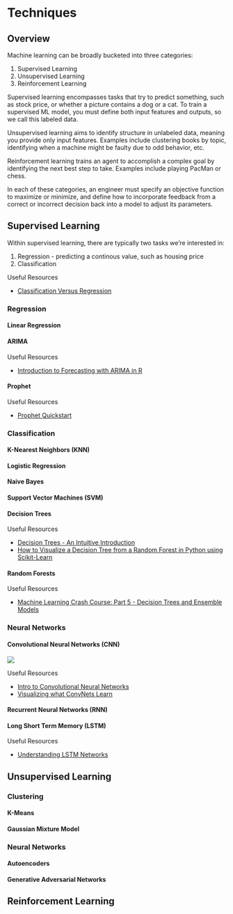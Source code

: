 # Techniques {#techniques}

## Overview

Machine learning can be broadly bucketed into three categories:

(1) Supervised Learning
(2) Unsupervised Learning
(3) Reinforcement Learning

Supervised learning encompasses tasks that try to predict something, such as stock price, or whether a picture contains a dog or a cat.  To train a supervised ML model, you must define both input features and outputs, so we call this labeled data.

Unsupervised learning aims to identify structure in unlabeled data, meaning you provide only input features.  Examples include clustering books by topic, identifying when a machine might be faulty due to odd behavior, etc.

Reinforcement learning trains an agent to accomplish a complex goal by identifying the next best step to take.  Examples include playing PacMan or chess.

In each of these categories, an engineer must specify an objective function to maximize or minimize, and define how to incorporate feedback from a correct or incorrect decision back into a model to adjust its parameters.

## Supervised Learning

Within supervised learning, there are typically two tasks we're interested in:

(1) Regression - predicting a continous value, such as housing price
(2) Classification

Useful Resources

- [Classification Versus Regression](https://medium.com/simple-ai/classification-versus-regression-intro-to-machine-learning-5-5566efd4cb83)

### Regression

#### Linear Regression

#### ARIMA

Useful Resources

- [Introduction to Forecasting with ARIMA in R](https://www.datascience.com/blog/introduction-to-forecasting-with-arima-in-r-learn-data-science-tutorials)

#### Prophet

Useful Resources

- [Prophet Quickstart](https://facebook.github.io/prophet/docs/quick_start.html#python-api)

### Classification

#### K-Nearest Neighbors (KNN)

#### Logistic Regression

#### Naive Bayes

#### Support Vector Machines (SVM)

#### Decision Trees

Useful Resources

- [Decision Trees - An Intuitive Introduction](https://medium.com/x8-the-ai-community/decision-trees-an-intuitive-introduction-86c2b39c1a6c)
- [How to Visualize a Decision Tree from a Random Forest in Python using Scikit-Learn](https://towardsdatascience.com/how-to-visualize-a-decision-tree-from-a-random-forest-in-python-using-scikit-learn-38ad2d75f21c)

#### Random Forests

Useful Resources

- [Machine Learning Crash Course: Part 5 - Decision Trees and Ensemble Models](https://ml.berkeley.edu/blog/2017/12/26/tutorial-5/)

### Neural Networks

#### Convolutional Neural Networks (CNN)

![](img/convnet.jpg)

Useful Resources

- [Intro to Convolutional Neural Networks](http://cs231n.github.io/convolutional-networks/)
- [Visualizing what ConvNets Learn](http://cs231n.github.io/understanding-cnn/)

#### Recurrent Neural Networks (RNN)

#### Long Short Term Memory (LSTM)

Useful Resources

- [Understanding LSTM Networks](http://colah.github.io/posts/2015-08-Understanding-LSTMs/)

## Unsupervised Learning

### Clustering

#### K-Means

#### Gaussian Mixture Model

### Neural Networks

#### Autoencoders

#### Generative Adversarial Networks

## Reinforcement Learning
